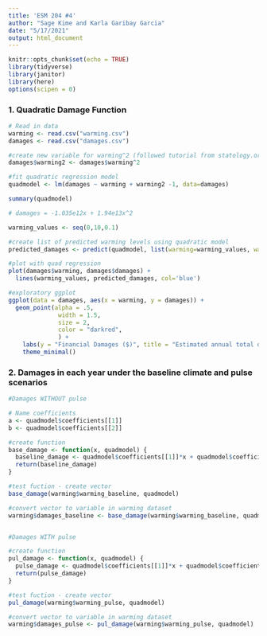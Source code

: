 ```yaml
---
title: 'ESM 204 #4'
author: "Sage Kime and Karla Garibay Garcia"
date: "5/17/2021"
output: html_document
---
```


```r
knitr::opts_chunk$set(echo = TRUE)
library(tidyverse)
library(janitor)
library(here)
options(scipen = 0)
```


### 1. Quadratic Damage Function 

```r
# Read in data
warming <- read.csv("warming.csv")
damages <- read.csv("damages.csv")

#create new variable for warming^2 (followed tutorial from statology.org/quadratic-regression-r/)
damages$warming2 <- damages$warming^2

#fit quadratic regression model
quadmodel <- lm(damages ~ warming + warming2 -1, data=damages)

summary(quadmodel)

# damages = -1.035e12x + 1.94e13x^2

warming_values <- seq(0,10,0.1)

#create list of predicted warming levels using quadratic model
predicted_damages <- predict(quadmodel, list(warming=warming_values, warming2=warming_values^2))

#plot with quad regression 
plot(damages$warming, damages$damages) +
  lines(warming_values, predicted_damages, col='blue')

#exploratory ggplot
ggplot(data = damages, aes(x = warming, y = damages)) +
  geom_point(alpha = .5,
              width = 1.5,
              size = 2,
              color = "darkred",
              ) +
    labs(y = "Financial Damages ($)", title = "Estimated annual total damages from climate change based on warming", x = "Degrees of Warming (C)") +
    theme_minimal() 

```

### 2. Damages in each year under the baseline climate and pulse scenarios

```r
#Damages WITHOUT pulse

# Name coefficients
a <- quadmodel$coefficients[[1]]
b <- quadmodel$coefficients[[2]]

#create function
base_damage <- function(x, quadmodel) {
  baseline_damage <- quadmodel$coefficients[[1]]*x + quadmodel$coefficients[[2]]*x^2
  return(baseline_damage)
}

#test fuction - create vector
base_damage(warming$warming_baseline, quadmodel)

#convert vector to variable in warming dataset
warming$damages_baseline <- base_damage(warming$warming_baseline, quadmodel)


#Damages WITH pulse

#create function
pul_damage <- function(x, quadmodel) {
  pulse_damage <- quadmodel$coefficients[[1]]*x + quadmodel$coefficients[[2]]*x^2
  return(pulse_damage)
}

#test fuction - create vector
pul_damage(warming$warming_pulse, quadmodel)

#convert vector to variable in warming dataset
warming$damages_pulse <- pul_damage(warming$warming_pulse, quadmodel)


```

